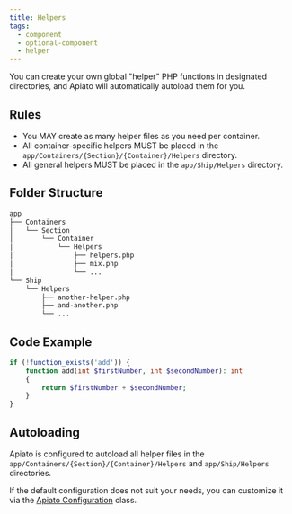 ```yaml
---
title: Helpers
tags:
  - component
  - optional-component
  - helper
---
```


You can create your own global "helper" PHP functions in designated directories,
and Apiato will automatically autoload them for you.

## Rules

- You MAY create as many helper files as you need per container.
- All container-specific helpers MUST be placed in the `app/Containers/{Section}/{Container}/Helpers` directory.
- All general helpers MUST be placed in the `app/Ship/Helpers` directory.

## Folder Structure

```markdown
app
├── Containers
│   └── Section
│       └── Container
│           └── Helpers
│               ├── helpers.php
│               ├── mix.php
│               └── ...
└── Ship
    └── Helpers
        ├── another-helper.php
        ├── and-another.php
        └── ...
```

## Code Example

```php
if (!function_exists('add')) {
    function add(int $firstNumber, int $secondNumber): int
    {
        return $firstNumber + $secondNumber;
    }
}
```

## Autoloading
Apiato is configured
to autoload all helper files in the `app/Containers/{Section}/{Container}/Helpers` and `app/Ship/Helpers` directories.

If the default configuration does not suit your needs, you can customize it
via the [Apiato Configuration](../../digging-deeper/advance-configuration.mdx#helpers) class.
